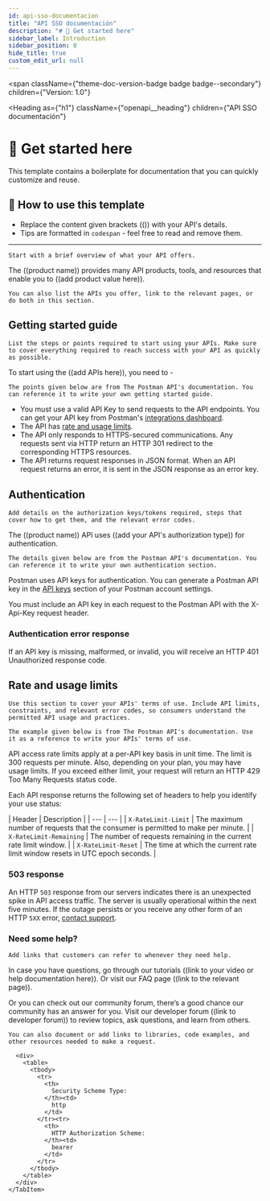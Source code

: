```yaml
---
id: api-sso-documentacion
title: "API SSO documentación"
description: "# 📄 Get started here"
sidebar_label: Introduction
sidebar_position: 0
hide_title: true
custom_edit_url: null
---
```



<span
  className={"theme-doc-version-badge badge badge--secondary"}
  children={"Version: 1.0"}
>
</span>

<Heading
  as={"h1"}
  className={"openapi__heading"}
  children={"API SSO documentación"}
>
</Heading>



# 📄 Get started here

This template contains a boilerplate for documentation that you can quickly customize and reuse.

## 🔖 How to use this template

- Replace the content given brackets (()) with your API's details.
- Tips are formatted in `codespan` - feel free to read and remove them.
    

---

`Start with a brief overview of what your API offers.`

The ((product name)) provides many API products, tools, and resources that enable you to ((add product value here)).

`You can also list the APIs you offer, link to the relevant pages, or do both in this section.`

## **Getting started guide**

`List the steps or points required to start using your APIs. Make sure to cover everything required to reach success with your API as quickly as possible.`

To start using the ((add APIs here)), you need to -

`The points given below are from The Postman API's documentation. You can reference it to write your own getting started guide.`

- You must use a valid API Key to send requests to the API endpoints. You can get your API key from Postman's [integrations dashboard](https://go.postman.co/settings/me/api-keys).
- The API has [rate and usage limits](https://learning.postman.com/docs/developer/postman-api/postman-api-rate-limits/).
- The API only responds to HTTPS-secured communications. Any requests sent via HTTP return an HTTP 301 redirect to the corresponding HTTPS resources.
- The API returns request responses in JSON format. When an API request returns an error, it is sent in the JSON response as an error key.
    

## Authentication

`Add details on the authorization keys/tokens required, steps that cover how to get them, and the relevant error codes.`

The ((product name)) API uses ((add your API's authorization type)) for authentication.

`The details given below are from the Postman API's documentation. You can reference it to write your own authentication section.`

Postman uses API keys for authentication. You can generate a Postman API key in the [API keys](https://postman.postman.co/settings/me/api-keys) section of your Postman account settings.

You must include an API key in each request to the Postman API with the X-Api-Key request header.

### Authentication error response

If an API key is missing, malformed, or invalid, you will receive an HTTP 401 Unauthorized response code.

## Rate and usage limits

`Use this section to cover your APIs' terms of use. Include API limits, constraints, and relevant error codes, so consumers understand the permitted API usage and practices.`

`The example given below is from The Postman API's documentation. Use it as a reference to write your APIs' terms of use.`

API access rate limits apply at a per-API key basis in unit time. The limit is 300 requests per minute. Also, depending on your plan, you may have usage limits. If you exceed either limit, your request will return an HTTP 429 Too Many Requests status code.

Each API response returns the following set of headers to help you identify your use status:

\| Header \| Description \|
\| --- \| --- \|
\| `X-RateLimit-Limit` \| The maximum number of requests that the consumer is permitted to make per minute. \|
\| `X-RateLimit-Remaining` \| The number of requests remaining in the current rate limit window. \|
\| `X-RateLimit-Reset` \| The time at which the current rate limit window resets in UTC epoch seconds. \|

### 503 response

An HTTP `503` response from our servers indicates there is an unexpected spike in API access traffic. The server is usually operational within the next five minutes. If the outage persists or you receive any other form of an HTTP `5XX` error, [contact support](https://support.postman.com/hc/en-us/requests/new/).

### **Need some help?**

`Add links that customers can refer to whenever they need help.`

In case you have questions, go through our tutorials ((link to your video or help documentation here)). Or visit our FAQ page ((link to the relevant page)).

Or you can check out our community forum, there’s a good chance our community has an answer for you. Visit our developer forum ((link to developer forum)) to review topics, ask questions, and learn from others.

`You can also document or add links to libraries, code examples, and other resources needed to make a request.`

<div
  style={{"marginBottom":"2rem"}}
>
  <Heading
    id={"authentication"}
    as={"h2"}
    className={"openapi-tabs__heading"}
    children={"Authentication"}
  >
  </Heading><SchemaTabs
    className={"openapi-tabs__security-schemes"}
  >
    <TabItem
      label={"HTTP: Bearer Auth"}
      value={"bearer"}
    >
      
      
      
      
      <div>
        <table>
          <tbody>
            <tr>
              <th>
                Security Scheme Type:
              </th><td>
                http
              </td>
            </tr><tr>
              <th>
                HTTP Authorization Scheme:
              </th><td>
                bearer
              </td>
            </tr>
          </tbody>
        </table>
      </div>
    </TabItem>
  </SchemaTabs>
</div>
      